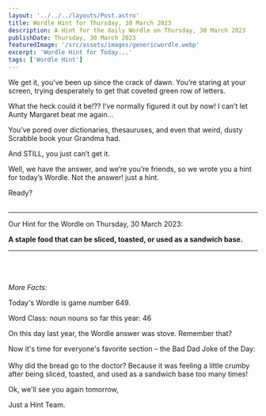 ```yaml
---
layout: '../../../layouts/Post.astro'
title: Wordle Hint for Thursday, 30 March 2023
description: A Hint for the daily Wordle on Thursday, 30 March 2023
publishDate: Thursday, 30 March 2023
featuredImage: '/src/assets/images/genericwordle.webp'
excerpt: 'Wordle Hint for Today...'
tags: ['Wordle Hint']
---
```


We get it, you’ve been up since the crack of dawn. You’re staring at your screen, trying desperately to get that coveted green row of letters. 

What the heck could it be!??
I’ve normally figured it out by now!
I can’t let Aunty Margaret beat me again… 

You’ve pored over dictionaries, thesauruses, and even that weird, dusty Scrabble book your Grandma had.

And STILL, you just can’t get it. 

Well, we have the answer, and we’re you’re friends, so we wrote you a hint for today’s Wordle.
Not the answer! just a hint. 

Ready?<br /><br />

----

Our Hint for the Wordle on Thursday, 30 March 2023:

**A staple food that can be sliced, toasted, or used as a sandwich base.** 


----

<br /><br /><br />*More Facts:*

Today's Wordle is game number 649.

Word Class: noun nouns so far this year: 46 

On this day last year, the Wordle answer was stove. Remember that? 

Now it's time for everyone's favorite section – the Bad Dad Joke of the Day:<br /><br />Why did the bread go to the doctor? Because it was feeling a little crumby after being sliced, toasted, and used as a sandwich base too many times! 

Ok, we'll see you again tomorrow, 

Just a Hint Team.